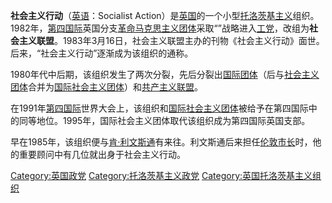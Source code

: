 '''社会主义行动'''（[[英语|英语]]：Socialist Action）是[[英国|英国]]的一个小型[[托洛茨基主义|托洛茨基主义]]组织。1982年，[[第四国际|第四国际]]英国分支[[革命马克思主义团体|革命马克思主义团体]]采取“{{link-en|打入主义|Entryism}}”战略进入[[工党_(英国)|工党]]，改组为'''社会主义联盟'''。1983年3月16日，社会主义联盟主办的刊物《社会主义行动》面世。后来，“社会主义行动”逐渐成为该组织的通称。

1980年代中后期，该组织发生了两次分裂，先后分裂出[[国际团体|国际团体]]（后与[[社会主义团体|社会主义团体]]合并为[[国际社会主义团体|国际社会主义团体]]）和[[共产主义联盟_(英国)|共产主义联盟]]。

在1991年[[第四国际|第四国际]]世界大会上，该组织和[[国际社会主义团体|国际社会主义团体]]被给予在第四国际中的同等地位。1995年，国际社会主义团体取代该组织成为第四国际英国支部。

早在1985年，该组织便与[[肯·利文斯通|肯·利文斯通]]有来往。利文斯通后来担任[[伦敦市长|伦敦市长]]时，他的重要顾问中有几位就出身于社会主义行动。

[[Category:英国政党|Category:英国政党]]
[[Category:托洛茨基主义政党|Category:托洛茨基主义政党]]
[[Category:英国托洛茨基主义组织|Category:英国托洛茨基主义组织]]